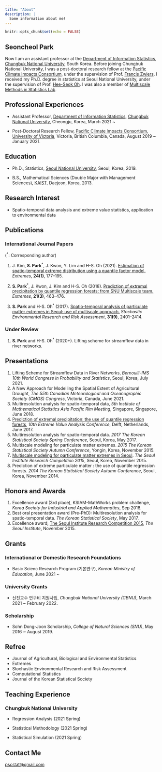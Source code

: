 ```yaml
---
title: "About"
description: |
  Some information about me!
---
```


```r
knitr::opts_chunk$set(echo = FALSE)
```

## Seoncheol Park

Now I am an assistant professor at the [Department of Information Statistics](http://stat.chungbuk.ac.kr), [Chungbuk National University](http://www.cbnu.ac.kr), South Korea. Before joining Chungbuk National University, I was a post-doctoral research fellow at the [Pacific Climate Impacts Consortium](https://www.pacificclimate.org/), under the supervision of Prof. [Francis Zwiers](https://www.pacificclimate.org/about-pcic/people/francis-zwiers). I received my Ph.D. degree in statistics at Seoul National University, under the supervision of Prof. [Hee-Seok Oh](https://sites.google.com/site/heeseokoh). I was also a member of [Multiscale Methods in Statistics Lab](https://sites.google.com/view/snumultiscale/home).

## Professional Experiences

- Assistant Professor, [Department of Information Statistics](http://stat.chungbuk.ac.kr), [Chungbuk National University](http://www.cbnu.ac.kr), Cheongju, Korea, March 2021 ~

- Post-Doctoral Research Fellow, [Pacific Climate Impacts Consortium](https://www.pacificclimate.org/), [University of Victoria](https://www.uvic.ca), Victoria, British Columbia, Canada, August 2019 ~ January 2021.

## Education

- Ph.D., Statistics, [Seoul National University](http://www.snu.ac.kr), Seoul, Korea, 2019.

- B.S., Mathematical Sciences (Double Major with Management Sciences), [KAIST](http://www.kaist.ac.kr), Daejeon, Korea, 2013.

## Research Interest

- Spatio-temporal data analysis and extreme value statistics, application to environmental data

## Publications

### International Journal Papers

(<sup>$*$</sup>: Corresponding author)

1. J. Kim, **S. Park**<sup>$*$</sup>, J. Kwon, Y. Lim and H-S. Oh (2021). [Estimation of spatio-temporal extreme distribution using a quantile factor model.](https://link.springer.com/article/10.1007/s10687-020-00404-0) *Extremes*, **24(1)**, 177--195.

1. **S. Park**<sup>$*$</sup>, J. Kwon, J. Kim and H-S. Oh (2018). [Prediction of extremal precipitation by quantile regression forests: from SNU Multiscale team.](https://link.springer.com/article/10.1007/s10687-018-0323-y) *Extremes*, **21(3)**, 463--476.

1. **S. Park** and H-S. Oh<sup>$*$</sup> (2017). [Spatio-temporal analysis of particulate matter extremes in Seoul: use of multiscale approach.](http://dx.doi.org/10.1007/s00477-016-1376-6) *Stochastic Environmental Research and Risk Assessment*, **31(9)**, 2401--2414.

### Under Review

1. **S. Park** and H-S. Oh<sup>$*$</sup> (2020+). Lifting scheme for streamflow data in river networks.

## Presentations

1. Lifting Scheme for Streamflow Data in River Networks, *Bernoulli-IMS 10th World Congress in Probability and Statistics*, Seoul, Korea, July 2021.
1. A New Approach for Modelling the Spatial Extent of Agricultural Drought, *The 55th Canadian Meteorological and Oceanographic Society (CMOS) Congress*, Victoria, Canada, June 2021.
1. Multiresolution analysis for spatio-temporal data, *5th Institute of Mathematical Statistics Asia Pacific Rim Meeting*, Singapore, Singapore, June 2018.
1. [Prediction of extremal precipitation: the use of quantile regression forests](http://www.eva2017.nl/program/scipro/friday/index.html), *10th Extreme Value Analysis Conference*, Delft, Netherlands, June 2017.
1. Multiresolution analysis for spatio-temporal data. *2017 The Korean Statistical Society Spring Conference*, Seoul, Korea, May 2017.
1. Multiscale modeling for particulate matter extremes. *2015 The Korean Statistical Society Autumn Conference*, Yongin, Korea, November 2015.
1. [Multiscale modeling for particulate matter extremes in Seoul](http://data.si.re.kr/node/623). *The Seoul Institute Research Competition 2015*, Seoul, Korea, November 2015.
1. Prediction of extreme particulate matter : the use of quantile regression forests. *2014 The Korean Statistical Society Autumn Conference*, Seoul, Korea, November 2014.

## Honors and Awards

1. Excellence award (3rd place), KSIAM-MathWorks problem challenge, *Korea Society for Industrial and Applied Mathematics*, Sep 2018.
1. Best oral presentation award (Pre-PhD): Multiresolution analysis for spatio-temporal data. *The Korean Statistical Society*, May 2017.
1. Excellence award, [The Seoul Institute Research Competition 2015](http://data.si.re.kr/node/623), *The Seoul Institute*, November 2015.

## Grants

### International or Domestic Research Foundations

- Basic Scienc Research Program (기본연구), *Korean Ministry of Education*, June 2021 ~

### University Grants

- 신진교수 연구비 지원사업, *Chungbuk National University (CBNU)*, March 2021 ~ February 2022.

### Scholarship

- Sohn Dong-Joon Scholarship, *College of Natural Sciences (SNU)*, May 2016 ~ August 2019.

## Refree

- Journal of Agricultural, Biological and Environmental Statistics
- Extremes
- Stochastic Environmental Research and Risk Assessment
- Computational Statistics
- Journal of the Korean Statistical Society

## Teaching Experience

### Chungbuk National University

- Regression Analysis (2021 Spring)

- Statistical Methodology (2021 Spring)

- Statistical Simulation (2021 Spring)

<!--

- Insurance Statistics (2021 Fall)

- Financial Statistics (2021 Fall)

- Deep Learning (2021 Fall)

-->

<!--
### Teaching Assistant

- (033-020) Statistics Lab, (326-418) Applications of Function Estimation and Lab, (326-214) Sampling Design and Survey Practice, and (033-019) Statistics at Seoul National University
-->

## Contact Me

[pscstat@gmail.com](mailto:pscstat@gmail.com)

